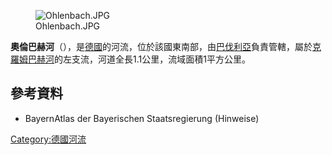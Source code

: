 {{Multiple issues|
{{Expand language|1=de|time=2020-08-29T03:33:39+00:00}}
{{Onesource|time=2020-08-29T03:33:39+00:00}}
}}
{{Coord|50|4|23.62|N|9|13|17.15|E|display=title}}
[[Image:Ohlenbach.JPG|right]]

'''奧倫巴赫河'''（{{lang-de|Ohlenbach}}），是[[德國|德國]]的河流，位於該國東南部，由[[巴伐利亞|巴伐利亞]]負責管轄，屬於[[克羅姆巴赫河_(卡爾河支流)|克羅姆巴赫河]]的左支流，河道全長1.1公里，流域面積1平方公里。

==參考資料==
* BayernAtlas der Bayerischen Staatsregierung (Hinweise)

{{Germany-geo-stub}}
[[Category:德國河流|Category:德國河流]]